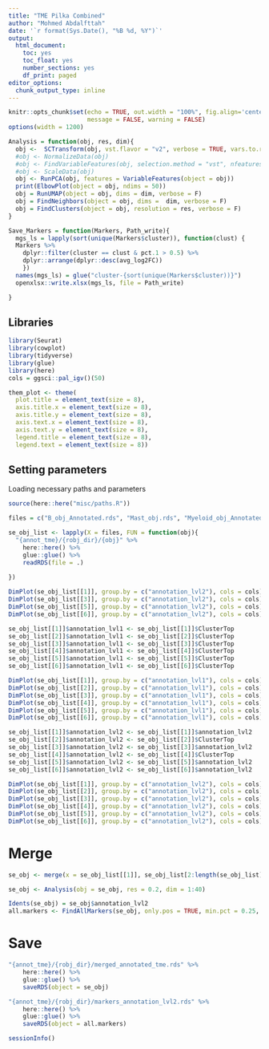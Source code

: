 ---
title: "TME Pilka Combined"
author: "Mohmed Abdalfttah"
date: '`r format(Sys.Date(), "%B %d, %Y")`'
output:
  html_document:
    toc: yes
    toc_float: yes
    number_sections: yes
    df_print: paged
editor_options: 
  chunk_output_type: inline
---

```{r setup, include=FALSE}
knitr::opts_chunk$set(echo = TRUE, out.width = "100%", fig.align='center', 
                      message = FALSE, warning = FALSE)
options(width = 1200)
```

```{r}
Analysis = function(obj, res, dim){
  obj <-  SCTransform(obj, vst.flavor = "v2", verbose = TRUE, vars.to.regress = c("percent.mt"))
  #obj <- NormalizeData(obj)
  #obj <- FindVariableFeatures(obj, selection.method = "vst", nfeatures = 3000)
  #obj <- ScaleData(obj)
  obj <- RunPCA(obj, features = VariableFeatures(object = obj))
  print(ElbowPlot(object = obj, ndims = 50))
  obj = RunUMAP(object = obj, dims = dim, verbose = F)
  obj = FindNeighbors(object = obj, dims =  dim, verbose = F)
  obj = FindClusters(object = obj, resolution = res, verbose = F)
}

Save_Markers = function(Markers, Path_write){
  mgs_ls = lapply(sort(unique(Markers$cluster)), function(clust) {
  Markers %>%
    dplyr::filter(cluster == clust & pct.1 > 0.5) %>%
    dplyr::arrange(dplyr::desc(avg_log2FC))
    })
  names(mgs_ls) = glue("cluster-{sort(unique(Markers$cluster))}")
  openxlsx::write.xlsx(mgs_ls, file = Path_write)

}

```

## Libraries

```{r}
library(Seurat)
library(cowplot)
library(tidyverse)
library(glue)
library(here)
cols = ggsci::pal_igv()(50)
```


```{r}
them_plot <- theme(
  plot.title = element_text(size = 8),
  axis.title.x = element_text(size = 8),
  axis.title.y = element_text(size = 8),
  axis.text.x = element_text(size = 8),
  axis.text.y = element_text(size = 8),
  legend.title = element_text(size = 8),
  legend.text = element_text(size = 8))

```

## Setting parameters
Loading necessary paths and parameters
```{r}
source(here::here("misc/paths.R"))
```

```{r}
files = c("B_obj_Annotated.rds", "Mast_obj.rds", "Myeloid_obj_Annotated.rds", "Plasma_obj.rds", "Strom_obj_Annotated.rds", "TNKILC_obj_Annotated.rds")

se_obj_list <- lapply(X = files, FUN = function(obj){
  "{annot_tme}/{robj_dir}/{obj}" %>%
    here::here() %>%
    glue::glue() %>%
    readRDS(file = .)
  
})
```

```{r}
DimPlot(se_obj_list[[1]], group.by = c("annotation_lvl2"), cols = cols) 
DimPlot(se_obj_list[[3]], group.by = c("annotation_lvl2"), cols = cols) 
DimPlot(se_obj_list[[5]], group.by = c("annotation_lvl2"), cols = cols) 
DimPlot(se_obj_list[[6]], group.by = c("annotation_lvl2"), cols = cols) 

```

```{r}
se_obj_list[[1]]$annotation_lvl1 <- se_obj_list[[1]]$ClusterTop
se_obj_list[[2]]$annotation_lvl1 <- se_obj_list[[2]]$ClusterTop
se_obj_list[[3]]$annotation_lvl1 <- se_obj_list[[3]]$ClusterTop
se_obj_list[[4]]$annotation_lvl1 <- se_obj_list[[4]]$ClusterTop
se_obj_list[[5]]$annotation_lvl1 <- se_obj_list[[5]]$ClusterTop
se_obj_list[[6]]$annotation_lvl1 <- se_obj_list[[6]]$ClusterTop

DimPlot(se_obj_list[[1]], group.by = c("annotation_lvl1"), cols = cols) 
DimPlot(se_obj_list[[2]], group.by = c("annotation_lvl1"), cols = cols) 
DimPlot(se_obj_list[[3]], group.by = c("annotation_lvl1"), cols = cols) 
DimPlot(se_obj_list[[4]], group.by = c("annotation_lvl1"), cols = cols) 
DimPlot(se_obj_list[[5]], group.by = c("annotation_lvl1"), cols = cols) 
DimPlot(se_obj_list[[6]], group.by = c("annotation_lvl1"), cols = cols) 
```


```{r}
se_obj_list[[1]]$annotation_lvl2 <- se_obj_list[[1]]$annotation_lvl2
se_obj_list[[2]]$annotation_lvl2 <- se_obj_list[[2]]$ClusterTop
se_obj_list[[3]]$annotation_lvl2 <- se_obj_list[[3]]$annotation_lvl2
se_obj_list[[4]]$annotation_lvl2 <- se_obj_list[[4]]$ClusterTop
se_obj_list[[5]]$annotation_lvl2 <- se_obj_list[[5]]$annotation_lvl2
se_obj_list[[6]]$annotation_lvl2 <- se_obj_list[[6]]$annotation_lvl2
```


```{r}
DimPlot(se_obj_list[[1]], group.by = c("annotation_lvl2"), cols = cols) 
DimPlot(se_obj_list[[2]], group.by = c("annotation_lvl2"), cols = cols) 
DimPlot(se_obj_list[[3]], group.by = c("annotation_lvl2"), cols = cols) 
DimPlot(se_obj_list[[4]], group.by = c("annotation_lvl2"), cols = cols) 
DimPlot(se_obj_list[[5]], group.by = c("annotation_lvl2"), cols = cols) 
DimPlot(se_obj_list[[6]], group.by = c("annotation_lvl2"), cols = cols) 
```

# Merge

```{r}
se_obj <- merge(x = se_obj_list[[1]], se_obj_list[2:length(se_obj_list)])
```



```{r}
se_obj <- Analysis(obj = se_obj, res = 0.2, dim = 1:40)
```

```{r}
Idents(se_obj) = se_obj$annotation_lvl2
all.markers <- FindAllMarkers(se_obj, only.pos = TRUE, min.pct = 0.25, logfc.threshold = 0.25)
```

# Save
```{r}
"{annot_tme}/{robj_dir}/merged_annotated_tme.rds" %>%
    here::here() %>%
    glue::glue() %>%
    saveRDS(object = se_obj)
```

```{r}
"{annot_tme}/{robj_dir}/markers_annotation_lvl2.rds" %>%
    here::here() %>%
    glue::glue() %>%
    saveRDS(object = all.markers)

```

```{r}
sessionInfo()
```

